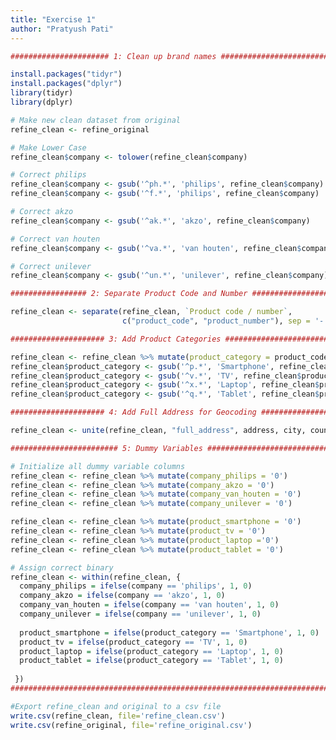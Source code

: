 ```yaml
---
title: "Exercise 1"
author: "Pratyush Pati"
---
```



```r
###################### 1: Clean up brand names ###########################

install.packages("tidyr")
install.packages("dplyr")
library(tidyr)
library(dplyr)

# Make new clean dataset from original 
refine_clean <- refine_original                                             

# Make Lower Case
refine_clean$company <- tolower(refine_clean$company)                      

# Correct philips
refine_clean$company <- gsub('^ph.*', 'philips', refine_clean$company)
refine_clean$company <- gsub('^f.*', 'philips', refine_clean$company)

# Correct akzo
refine_clean$company <- gsub('^ak.*', 'akzo', refine_clean$company)      

# Correct van houten
refine_clean$company <- gsub('^va.*', 'van houten', refine_clean$company) 

# Correct unilever
refine_clean$company <- gsub('^un.*', 'unilever', refine_clean$company) 

################# 2: Separate Product Code and Number ##################################

refine_clean <- separate(refine_clean, `Product code / number`, 
                         c("product_code", "product_number"), sep = '-')

##################### 3: Add Product Categories ########################################

refine_clean <- refine_clean %>% mutate(product_category = product_code)
refine_clean$product_category <- gsub('^p.*', 'Smartphone', refine_clean$product_category)
refine_clean$product_category <- gsub('^v.*', 'TV', refine_clean$product_category)
refine_clean$product_category <- gsub('^x.*', 'Laptop', refine_clean$product_category)
refine_clean$product_category <- gsub('^q.*', 'Tablet', refine_clean$product_category)

##################### 4: Add Full Address for Geocoding #################################

refine_clean <- unite(refine_clean, "full_address", address, city, country, sep = ", ")

######################## 5: Dummy Variables ############################################

# Initialize all dummy variable columns
refine_clean <- refine_clean %>% mutate(company_philips = '0')
refine_clean <- refine_clean %>% mutate(company_akzo = '0')
refine_clean <- refine_clean %>% mutate(company_van_houten = '0')
refine_clean <- refine_clean %>% mutate(company_unilever = '0')

refine_clean <- refine_clean %>% mutate(product_smartphone = '0')
refine_clean <- refine_clean %>% mutate(product_tv = '0')
refine_clean <- refine_clean %>% mutate(product_laptop ='0')
refine_clean <- refine_clean %>% mutate(product_tablet = '0')

# Assign correct binary
refine_clean <- within(refine_clean, {
  company_philips = ifelse(company == 'philips', 1, 0)
  company_akzo = ifelse(company == 'akzo', 1, 0)
  company_van_houten = ifelse(company == 'van houten', 1, 0)
  company_unilever = ifelse(company == 'unilever', 1, 0)
  
  product_smartphone = ifelse(product_category == 'Smartphone', 1, 0)
  product_tv = ifelse(product_category == 'TV', 1, 0)
  product_laptop = ifelse(product_category == 'Laptop', 1, 0)
  product_tablet = ifelse(product_category == 'Tablet', 1, 0)
 
 })
########################################################################################

#Export refine_clean and original to a csv file
write.csv(refine_clean, file='refine_clean.csv')
write.csv(refine_original, file='refine_original.csv')
```